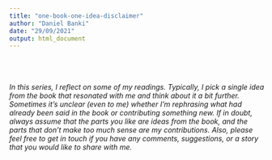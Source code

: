 ```yaml
---
title: "one-book-one-idea-disclaimer"
author: "Daniel Banki"
date: "29/09/2021"
output: html_document
---
```

<br><br><br>
*In this series, I reflect on some of my readings. Typically, I pick a single idea from the book that resonated with me and think about it a bit further. Sometimes it's unclear (even to me) whether I'm rephrasing what had already been said in the book or contributing something new. If in doubt, always assume that the parts you like are ideas from the book, and the parts that don't make too much sense are my contributions. Also, please feel free to get in touch if you have any comments, suggestions, or a story that you would like to share with me.*
